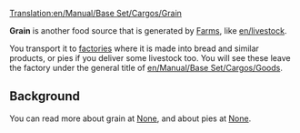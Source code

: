 [[Translation:en/Manual/Base Set/Cargos/Grain]]

{{en/Cargo|name=Grain
|image=en/Grain.png|produced=[[en/Manual/Base Set/Industries/Farm]]
|accepted=[[en/Manual/Base Set/Industries/Factory]]
}}

'''Grain''' is another food source that is generated by [[en/Manual/Base Set/Industries/Farm|Farms]], like [[en/livestock]]. 

You transport it to [[en/Manual/Base Set/Industries/Factory|factories]] where it is made into bread and similar products, or pies if you deliver some livestock too. You will see these leave the factory under the general title of [[en/Manual/Base Set/Cargos/Goods]].

==Background==
You can read more about grain at [https://www.wikipedia.org/wiki/Cereal None], and about pies at [https://www.wikipedia.org/wiki/Pie None].
